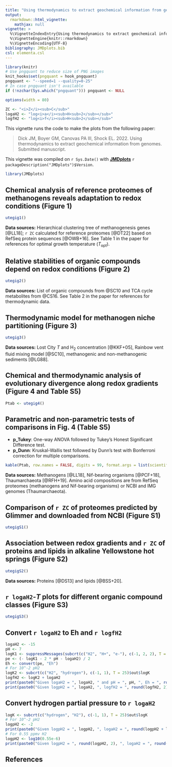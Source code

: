 ```yaml
---
title: "Using thermodynamics to extract geochemical information from genomes (2022)"
output: 
  rmarkdown::html_vignette:
    mathjax: null
vignette: >
  %\VignetteIndexEntry{Using thermodynamics to extract geochemical information from genomes (2022)}
  %\VignetteEngine{knitr::rmarkdown}
  %\VignetteEncoding{UTF-8}
bibliography: JMDplots.bib
csl: elementa.csl
---
```


<style>
/* https://gomakethings.com/how-to-break-an-image-out-of-its-parent-container-with-css/ */
@media (min-width: 700px) {
  .full-width {
    left: 50%;
    margin-left: -50vw;
    margin-right: -50vw;
    max-width: 100vw;
    position: relative;
    right: 50%;
    width: 100vw;
  }
}
@media (min-width: 900px) {
  .full-width {
    left: 50vw; /* fallback if needed */
    left: calc(50vw - 100px);
    width: 900px;
    position: relative;
  }
}
</style>

```r
library(knitr)
# Use pngquant to reduce size of PNG images
knit_hooks$set(pngquant = hook_pngquant)
pngquant <- "--speed=1 --quality=0-25"
# In case pngquant isn't available
if (!nzchar(Sys.which("pngquant"))) pngquant <- NULL 
```

```r
options(width = 80)
```

```r
ZC <- "<i>Z</i><sub>C</sub>"
logaH2 <- "log<i>a</i><sub>H<sub>2</sub></sub>"
logfH2 <- "log<i>f</i><sub>H<sub>2</sub></sub>"
```

This vignette runs the code to make the plots from the following paper:

> Dick JM, Boyer GM, Canovas PA III, Shock EL. 2022. Using thermodynamics to extract geochemical information from genomes. Submitted manuscript.

This vignette was compiled on `r Sys.Date()` with **[JMDplots](https://github.com/jedick/JMDplots)** `r packageDescription("JMDplots")$Version`.

```r
library(JMDplots)
```

## Chemical analysis of reference proteomes of methanogens reveals adaptation to redox conditions (Figure 1)
```r
utegig1()
```

**Data sources:** Hierarchical clustering tree of methanogenesis genes [@LL18]; `r ZC` calculated for reference proteomes [@DT22] based on RefSeq protein sequences [@OWB+16]. See Table 1 in the paper for references for optimal growth temperature (*T*~opt~).

## Relative stabilities of organic compounds depend on redox conditions (Figure 2)
```r
utegig2()
```

**Data sources:** List of organic compounds from @SC10 and TCA cycle metabolites from @CS16. See Table 2 in the paper for references for thermodynamic data.

## Thermodynamic model for methanogen niche partitioning (Figure 3)
```r
utegig3()
```

**Data sources:** Lost City *T* and H~2~ concentration [@KKF+05], Rainbow vent fluid mixing model [@SC10], methanogenic and non-methanogenic sediments [@LG88].

## Chemical and thermodynamic analysis of evolutionary divergence along redox gradients (Figure 4 and Table S5)
```r
Ptab <- utegig4()
```

## Parametric and non-parametric tests of comparisons in Fig. 4 (Table S5)
- **p_Tukey**: One-way ANOVA followed by Tukey's Honest Significant Difference test.
- **p_Dunn**: Kruskal-Wallis test followed by Dunn's test with Bonferroni correction for multiple comparisons.
```r
kable(Ptab, row.names = FALSE, digits = 99, format.args = list(scientific = TRUE))
```

**Data sources:** Methanogens [@LL18], Nif-bearing organisms [@PCF+18], Thaumarchaeota [@RFH+19]. Amino acid compositions are from RefSeq proteomes (methanogens and Nif-bearing organisms) or NCBI and IMG genomes (Thaumarchaeota).

## Comparison of `r ZC` of proteomes predicted by Glimmer and downloaded from NCBI (Figure S1)
```r
utegigS1()
```

## Association between redox gradients and `r ZC` of proteins and lipids in alkaline Yellowstone hot springs (Figure S2)
```r
utegigS2()
```

**Data sources:** Proteins [@DS13] and lipids [@BSS+20].

## `r logaH2`-*T* plots for different organic compound classes (Figure S3)
```r
utegigS3()
```

## Convert `r logaH2` to Eh and `r logfH2`
```r
logaH2 <- -15
pH <- 7
logK1 <- suppressMessages(subcrt(c("H2", "H+", "e-"), c(-1, 2, 2), T = 25)$out$logK)
pe <- (- logK1 - 2 * pH - logaH2) / 2
Eh <- convert(pe, "Eh")
# For 10^-2 pH2
logK2 <- subcrt(c("H2", "hydrogen"), c(-1, 1), T = 25)$out$logK
logfH2 <- logK2 + logaH2
print(paste0("Given logaH2 = ", logaH2, " and pH = ", pH, ", Eh = ", round(1000 * Eh), " mV at equilibrium"))
print(paste0("Given logpH2 = ", logaH2, ", logfH2 = ", round(logfH2, 2), " at equilibrium"))
```

## Convert hydrogen partial pressure to `r logaH2`
```r
logK <- subcrt(c("hydrogen", "H2"), c(-1, 1), T = 25)$out$logK
# For 10^-2 pH2
logpH2 <- -2
print(paste0("Given logpH2 = ", logpH2, ", logaH2 = ", round(logpH2 + logK, 2), " at equilibrium"))
# For 0.55 ppmv H2
logpH2 <- log10(0.55e-6)
print(paste0("Given logpH2 = ", round(logpH2, 2), ", logaH2 = ", round(logpH2 + logK, 2), " at equilibrium"))
```

## References
